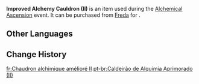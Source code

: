 {{Item Infobox
|id           = 120822
|image        = Item Improved Alchemy Cauldron (II).png
|type         = 
|group        = Event Items
|description  = Enhances the performance of the alchemy cauldron, expanding the area into which ingredients may be placed when making potions.
|source1      = [[Freda]]
|event        = Alchemical Ascension
}}
'''Improved Alchemy Cauldron (II)''' is an item used during the [[Alchemical Ascension]] event. It can be purchased from [[Freda]] for {{Item|Funds|x=8,000}}.

==Other Languages==
{{Other Languages|default_hidden=1
|en      = Improved Alchemy Cauldron (II)
|zhs     = 改进炼金釜・其二
|zhs_rm  = 
|zht     = 改進煉金釜・其二
|zht_rm  = 
|ja      = 錬金釜改良・Ⅱ
|ja_rm   = Renkin-gama Kairyou - Ni
|ko      = 연금솥 개선・II
|ko_rm   = 
|es      = Mejora para caldero alquímico (II)
|fr      = Chaudron alchimique amélioré II
|ru      = Улучшенный алхимический котёл II
|th      = อัปเกรดหม้อแปรธาตุ 2
|th_rm   = 
|vi      = Cải Tiến Nồi Giả Kim II
|de      = Verbesserter Alchimiekessel II
|id      = Peningkatan Kuali Alkimia (II)
|pt      = Caldeirão de Alquimia Aprimorado (II)
|tr      = Geliştirilmiş Simya Kazanı (II)
|it      = Calderone alchemico migliorato (II)
}}

==Change History==
{{Change History|4.5}}

[[fr:Chaudron alchimique amélioré II]]
[[pt-br:Caldeirão de Alquimia Aprimorado (II)]]